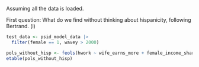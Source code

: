 Assuming all the data is loaded.

First question: What do we find without thinking about hispanicity, following Bertrand. (i)

```r
test_data <- psid_model_data |>
  filter(female == 1, wavey > 2000)

pols_without_hisp <- feols(hwork ~ wife_earns_more + female_income_share + log(incjob1_mg) + log(part_income + log(hhinc_post)) + poly(age, 2) + poly(part_age, 2) + kids | cpf_pid + wavey + rstate, test_data, split = ~ hisp, vcov = twoway ~ cpf_pid + wavey)
etable(pols_without_hisp)
```